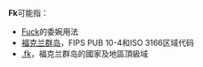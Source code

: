'''Fk'''可能指：
* [[Fuck|Fuck]]的委婉用法
* [[福克兰群岛|福克兰群岛]]，FIPS PUB 10-4和ISO 3166区域代码
* [[.fk|.fk]]，福克兰群岛的國家及地區頂級域

{{disambig|Cat=二字拉丁字母縮寫消歧義}}